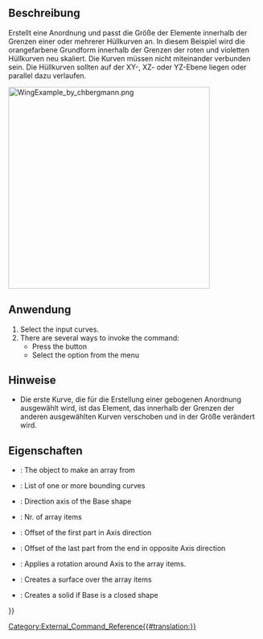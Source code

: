 <languages/>

{{Docnav/de
|
|[[CurvedShapes_CurvedSegment/de| GebogenesSegment]]
|[[CurvedShapes_Workbench/de|CurvedShapes]]
|IconL=
|IconR=CurvedShapes_CurvedSegment.svg
|IconC=CurvedShapes_workbench_icon.svg
}}

<div lang="en" dir="ltr" class="mw-content-ltr">
{{GuiCommand
|Name=CurvedShapes CurvedArray
|MenuLocation=Curved Shapes → Curved Array
|Workbenches=[[CurvedShapes_Workbench|CurvedShapes]]
|Shortcut=
|SeeAlso=
}}
</div>

<span id="Description"></span>
==Beschreibung==

Erstellt eine Anordnung und passt die Größe der Elemente innerhalb der Grenzen einer oder mehrerer Hüllkurven an. In diesem Beispiel wird die orangefarbene Grundform innerhalb der Grenzen der roten und violetten Hüllkurven neu skaliert. Die Kurven müssen nicht miteinander verbunden sein. Die Hüllkurven sollten auf der XY-, XZ- oder YZ-Ebene liegen oder parallel dazu verlaufen.

[[Image:WingExample_by_chbergmann.png|400px]]
{{Caption|Bild von   [https://github.com/chbergmann/CurvedShapesWorkbench/blob/master/Examples/WingExample.png chbergmanns GitHub]}}

<span id="Usage"></span>
==Anwendung==

<div lang="en" dir="ltr" class="mw-content-ltr">
# Select the input curves.
# There are several ways to invoke the command:
#* Press the {{Button|[[Image:CurvedShapes_workbench_icon.svg|16px]] [[CurvedShapes_CurvedArray|Curved Array]]}} button
#* Select the {{MenuCommand|Curved Shapes → [[Image:CurvedShapes_workbench_icon.svg|16px]] Curved Array}} option from the menu
</div>

<span id="Notes"></span>
==Hinweise==

* Die erste Kurve, die für die Erstellung einer gebogenen Anordnung ausgewählt wird, ist das Element, das innerhalb der Grenzen der anderen ausgewählten Kurven verschoben und in der Größe verändert wird.

<span id="Properties"></span>
==Eigenschaften==

{{Properties_Title|Basis}}

<div lang="en" dir="ltr" class="mw-content-ltr">
* {{PropertyData|Base}}: The object to make an array from
* {{PropertyData|Hullcurves}}: List of one or more bounding curves
* {{PropertyData|Axis}}: Direction axis of the Base shape
* {{PropertyData|Items}}: Nr. of array items
* {{PropertyData|OffsetStart}}: Offset of the first part in Axis direction
* {{PropertyData|OffsetEnd}}: Offset of the last part from the end in opposite Axis direction
* {{PropertyData|Twist}}: Applies a rotation around Axis to the array items.
* {{PropertyData|Surface}}: Creates a surface over the array items
* {{PropertyData|Solid}}: Creates a solid if Base is a closed shape
</div>


{{Docnav/de
|
|[[CurvedShapes_CurvedSegment/de| GebogenesSegment]]
|[[CurvedShapes_Workbench/de|CurvedShapes]]
|IconL=
|IconR=CurvedShapes_CurvedSegment.svg
|IconC=CurvedShapes_workbench_icon.svg
}}

{{Userdocnavi{{#translation:}}}}
[[Category:External_Command_Reference{{#translation:}}]]